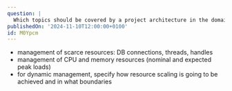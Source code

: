 ```yaml
---
question: |
  Which topics should be covered by a project architecture in the domain of resource management? (Name 3)
publishedOn: '2024-11-10T12:00:00+0100'
id: M0Ypcm
---
```

- management of scarce resources: DB connections, threads, handles
- management of CPU and memory resources (nominal and expected peak loads)
- for dynamic management, specify how resource scaling is going to be achieved and in what boundaries
